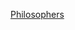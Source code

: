 {{philcentcat|17th}}
{{Commons category|17th-century philosophers}}
{{catmain|現代哲學}}
{{portal|哲學}}

[[Category:17世紀學者|Philosophers]]